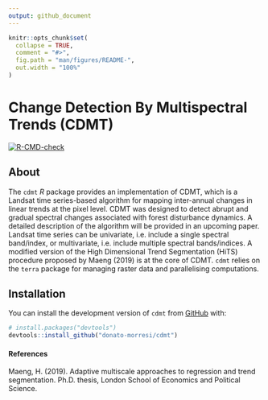 ```yaml
---
output: github_document
---
```


<!-- README.md is generated from README.Rmd. Please edit that file -->

```r
knitr::opts_chunk$set(
  collapse = TRUE,
  comment = "#>",
  fig.path = "man/figures/README-",
  out.width = "100%"
)
```

# Change Detection By Multispectral Trends (CDMT)

<!-- badges: start -->
[![R-CMD-check](https://github.com/donato-morresi/cdmt/workflows/R-CMD-check/badge.svg)](https://github.com/donato-morresi/cdmt/actions)
<!-- badges: end -->

## About

The `cdmt` *R* package provides an implementation of CDMT, which is a Landsat time series-based algorithm for mapping inter-annual changes in linear trends at the pixel level.
CDMT was designed to detect abrupt and gradual spectral changes associated with forest disturbance dynamics. A detailed description of the algorithm will be provided in an upcoming paper. Landsat time series can be univariate, i.e. include a single spectral band/index, or multivariate, i.e. include multiple spectral bands/indices.
A modified version of the High Dimensional Trend Segmentation (HiTS) procedure proposed by Maeng (2019) is at the core of CDMT.
`cdmt` relies on the `terra` package for managing raster data and parallelising computations.


## Installation

You can install the development version of `cdmt` from [GitHub](https://github.com/) with:

``` r
# install.packages("devtools")
devtools::install_github("donato-morresi/cdmt")
```


#### References
Maeng, H. (2019). Adaptive multiscale approaches to regression and trend segmentation. Ph.D. thesis, London School of Economics and Political Science.

